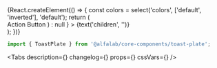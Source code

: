 

<Meta title=' Components/Notifications/ToastPlate' component={ToastPlate} />

<!-- Canvas -->

<Story name='ToastPlate'>
    {React.createElement(() => {
        const colors = select('colors', ['default', 'inverted'], 'default');
        return (
            <div
                style={{
                    backgroundColor:
                        colors === 'inverted'
                            ? 'var(--color-light-bg-primary-inverted)'
                            : 'transparent',
                    padding: '10px',
                    position: 'absolute',
                    top: 0,
                    left: 0,
                    right: 0,
                    bottom: 0,
                }}
            >
                <ToastPlate
                    colors={colors}
                    badge={select(
                        'badge',
                        ['negative', 'positive', 'attention', undefined],
                        'positive',
                    )}
                    title={text('title', 'Toast Title')}
                    hasCloser={boolean('hasCloser', true)}
                    block={boolean('block', false)}
                    onClose={Function.prototype}
                    actionButton={
                        boolean('renderActionButton', false) ? (
                            <Button
                                view='ghost'
                                colors={colors === 'default' ? 'inverted' : 'default'}
                                size='s'
                            >
                                Action Button
                            </Button>
                        ) : null
                    }
                >
                    {text('children', '')}
                </ToastPlate>
            </div>
        );
    })}
</Story>

<!-- Docs -->

<ComponentHeader name='ToastPlate' version={version} package={name} />

```jsx
import { ToastPlate } from '@alfalab/core-components/toast-plate';
```

<Tabs
    description={<Description />}
    changelog={<Changelog />}
    props={<ArgsTable of={ToastPlateTS} />}
    cssVars={<CssVars css={styles} />}
/>
